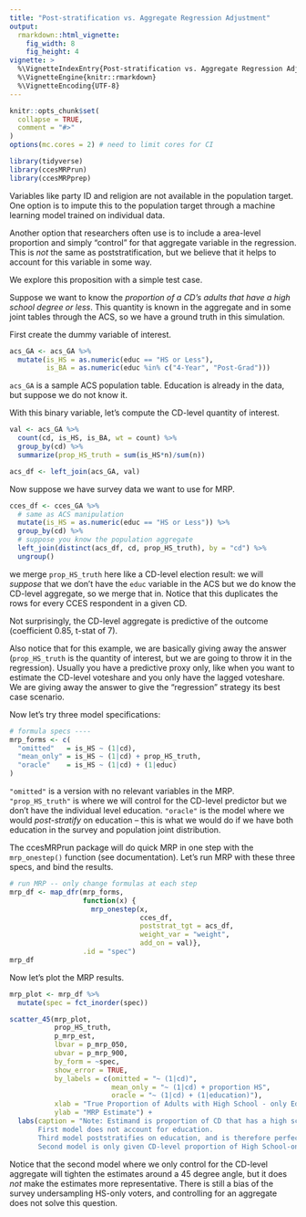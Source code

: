 ```yaml
---
title: "Post-stratification vs. Aggregate Regression Adjustment"
output: 
  rmarkdown::html_vignette:
    fig_width: 8
    fig_height: 4
vignette: >
  %\VignetteIndexEntry{Post-stratification vs. Aggregate Regression Adjustment}
  %\VignetteEngine{knitr::rmarkdown}
  %\VignetteEncoding{UTF-8}
---
```


```r
knitr::opts_chunk$set(
  collapse = TRUE,
  comment = "#>"
)
options(mc.cores = 2) # need to limit cores for CI
```

```r
library(tidyverse)
library(ccesMRPrun)
library(ccesMRPprep)
```

Variables like party ID and religion are not available in the population target. One option is to impute this to the population target through a machine learning model trained on individual data. 

Another option that researchers often use is to include a area-level proportion and simply "control" for that aggregate variable in the regression. This is _not_ the same as poststratification, but we believe that it helps to account for this variable in some way. 

We explore this proposition with a simple test case. 

Suppose we want to know the _proportion of a CD's adults that have a high school degree or less_. This quantity is known in the aggregate and in some joint tables through the ACS, so we have a ground truth in this simulation. 


First create the dummy variable of interest.


```r
acs_GA <- acs_GA %>%
  mutate(is_HS = as.numeric(educ == "HS or Less"),
         is_BA = as.numeric(educ %in% c("4-Year", "Post-Grad")))

```

`acs_GA` is a sample ACS population table. Education is already in the data, but suppose we do not know it. 

With this binary variable, let's compute the CD-level quantity of interest.

```r
val <- acs_GA %>%
  count(cd, is_HS, is_BA, wt = count) %>%
  group_by(cd) %>%
  summarize(prop_HS_truth = sum(is_HS*n)/sum(n))

acs_df <- left_join(acs_GA, val)

```

Now suppose we have survey data we want to use for MRP. 

```r
cces_df <- cces_GA %>%
  # same as ACS manipulation
  mutate(is_HS = as.numeric(educ == "HS or Less")) %>%
  group_by(cd) %>%
  # suppose you know the population aggregate
  left_join(distinct(acs_df, cd, prop_HS_truth), by = "cd") %>%
  ungroup()
```

we merge `prop_HS_truth` here like a CD-level election result: we will _suppose_ that we don't have the `educ` variable in the ACS but we do know the CD-level aggregate, so we merge that in. Notice that this duplicates the rows for every CCES respondent in a given CD.

Not surprisingly, the CD-level aggregate is predictive of the outcome (coefficient 0.85, t-stat of 7).



Also notice that for this example, we are basically giving away the answer (`prop_HS_truth` is the quantity of interest, but we are going to throw it in the regression). Usually you have a predictive proxy only, like when you want to estimate the CD-level voteshare and you only have the lagged voteshare. We are giving away the answer to give the "regression" strategy its best case scenario.


Now let's try three model specifications:

```r
# formula specs ----
mrp_forms <- c(
  "omitted"   = is_HS ~ (1|cd),
  "mean_only" = is_HS ~ (1|cd) + prop_HS_truth,
  "oracle"    = is_HS ~ (1|cd) + (1|educ)
)
```

`"omitted"` is a version with no relevant variables in the MRP. `"prop_HS_truth"` is where we will control for the CD-level predictor but we don't have the individual level education. `"oracle"` is the model where we would _post-stratify_ on education -- this is what we would do if we have both education in the survey and population joint distribution.


The ccesMRPrun package will do quick MRP in one step with the `mrp_onestep()` function (see documentation). Let's run MRP with these three specs, and bind the results.


```r
# run MRP -- only change formulas at each step
mrp_df <- map_dfr(mrp_forms,
                  function(x) {
                    mrp_onestep(x,
                                cces_df,
                                poststrat_tgt = acs_df,
                                weight_var = "weight",
                                add_on = val)},
                  .id = "spec")
mrp_df
```


Now let's plot the MRP results. 

```r
mrp_plot <- mrp_df %>%
  mutate(spec = fct_inorder(spec))

scatter_45(mrp_plot,
           prop_HS_truth,
           p_mrp_est,
           lbvar = p_mrp_050,
           ubvar = p_mrp_900,
           by_form = ~spec,
           show_error = TRUE,
           by_labels = c(omitted = "~ (1|cd)",
                         mean_only = "~ (1|cd) + proportion HS",
                         oracle = "~ (1|cd) + (1|education)"),
           xlab = "True Proportion of Adults with High School - only Education",
           ylab = "MRP Estimate") +
  labs(caption = "Note: Estimand is proportion of CD that has a high school education or less.
       First model does not account for education.
       Third model poststratifies on education, and is therefore perfectly correct.
       Second model is only given CD-level proportion of High School-only graduates (the truth).")

```

Notice that the second model where we only control for the CD-level aggregate will tighten the estimates around a 45 degree angle, but it does _not_ make the estimates more representative. There is still a bias of the survey undersampling HS-only voters, and controlling for an aggregate does not solve this question.



